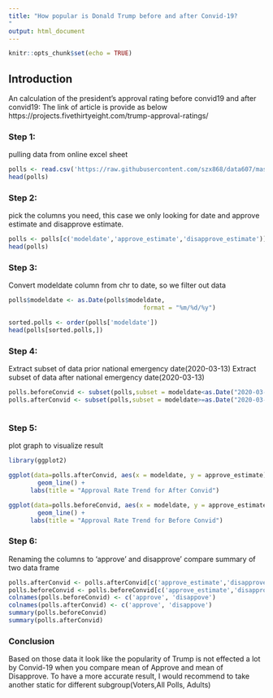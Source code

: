 ```yaml
---
title: "How popular is Donald Trump before and after Convid-19?
"
output: html_document
---
```


```r
knitr::opts_chunk$set(echo = TRUE)
```

## Introduction

An calculation of the president's approval rating before convid19 and after convid19:
The link of article is provide as below
https://projects.fivethirtyeight.com/trump-approval-ratings/


### Step 1:
pulling data from online excel sheet
```r
polls <- read.csv('https://raw.githubusercontent.com/szx868/data607/master/approval_topline.csv')
head(polls)
```
### Step 2:
pick the columns you need, this case we only looking for date and approve estimate and disapprove estimate.

```r
polls <- polls[c('modeldate','approve_estimate','disapprove_estimate')]
head(polls)

```
### Step 3:
Convert modeldate column from chr to date, so we filter out data 
```r
polls$modeldate <- as.Date(polls$modeldate,
                                     format = "%m/%d/%y")

sorted.polls <- order(polls['modeldate'])
head(polls[sorted.polls,])


```

### Step 4:
Extract subset of data prior national emergency date(2020-03-13)
Extract subset of data after national emergency date(2020-03-13)


```r
polls.beforeConvid <- subset(polls,subset = modeldate<as.Date("2020-03-13"))
polls.afterConvid <- subset(polls,subset = modeldate>=as.Date("2020-03-13"))



```
### Step 5:
plot graph to visualize result
```r
library(ggplot2)

ggplot(data=polls.afterConvid, aes(x = modeldate, y = approve_estimate)) +
        geom_line() +
      labs(title = "Approval Rate Trend for After Convid")

```
```r
ggplot(data=polls.beforeConvid, aes(x = modeldate, y = approve_estimate)) +
        geom_line() +
      labs(title = "Approval Rate Trend for Before Convid")

```
### Step 6:
Renaming the columns to 'approve' and disapprove'
compare summary of two data frame

```r
polls.afterConvid <- polls.afterConvid[c('approve_estimate','disapprove_estimate')]
polls.beforeConvid <- polls.beforeConvid[c('approve_estimate','disapprove_estimate')]
colnames(polls.beforeConvid) <- c('approve', 'disappove')
colnames(polls.afterConvid) <- c('approve', 'disappove')
summary(polls.beforeConvid)
summary(polls.afterConvid)
```

### Conclusion

Based on those data it look like the popularity of Trump is not effected a lot by Convid-19 when you compare mean of Approve and mean of Disapprove. To have a more accurate result, I would recommend to take another static for different subgroup(Voters,All Polls, Adults)



